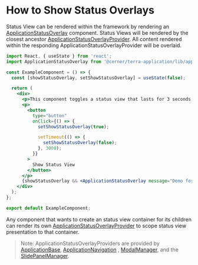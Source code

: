 # How to Show Status Overlays

Status View can be rendered within the framework by rendering an [ApplicationStatusOverlay](/application/cerner-terra-application-docs/components/application-status-overlay) component. Status Views will be rendered by the closest ancestor [ApplicationStatusOverlayProvider](/application/cerner-terra-application-docs/components/application-status-overlay-provider). All content rendered within the responding ApplicationStatusOverlayProvider will be overlaid.

```jsx
import React, { useState } from 'react';
import ApplicationStatusOverlay from '@cerner/terra-application/lib/application-status-overlay';

const ExampleComponent = () => {
  const [showStatusOverlay, setShowStatusOverlay] = useState(false);

  return (
    <div>
      <p>This component toggles a status view that lasts for 3 seconds.</p>
      <p>
        <button
          type="button"
          onClick={() => {
            setShowStatusOverlay(true);

            setTimeout(() => {
              setShowStatusOverlay(false);
            }, 3000);
          }}
        >
          Show Status View
        </button>
      </p>
      {showStatusOverlay && <ApplicationStatusOverlay message="Demo for showing status overlay view" variant="no-data" />}
    </div>
  );
};

export default ExampleComponent;
```

Any component that wants to create an status view container for its children can render its own [ApplicationStatusOverlayProvider](/application/cerner-terra-application-docs/components/application-status-overlay-provider) to scope status view presentation to that container.

> Note: ApplicationStatusOverlayProviders are provided by [ApplicationBase](/application/cerner-terra-application-docs/components/application-base), [ApplicationNavigation](/application/cerner-terra-application-docs/components/application-navigation) , [ModalManager](/application/cerner-terra-application-docs/components/modal-manager), and the [SlidePanelManager](/application/cerner-terra-application-docs/components/slide-panel-manager).